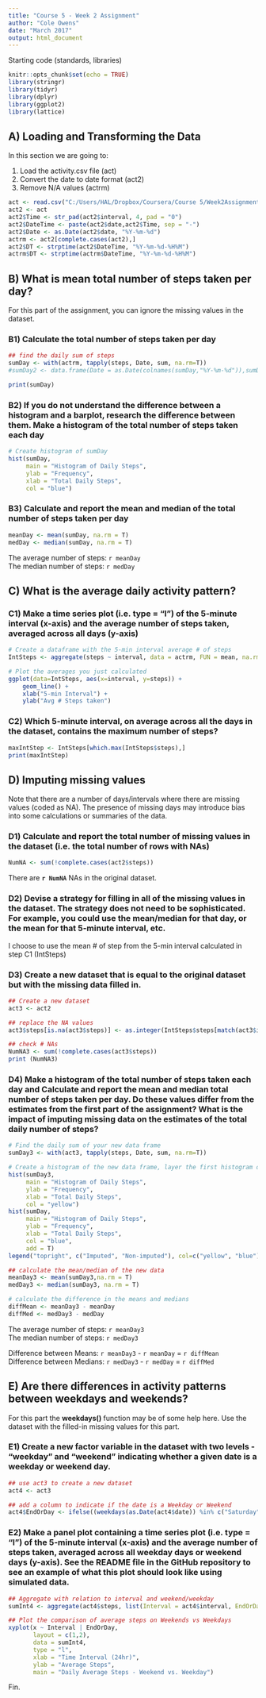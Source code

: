 ---
title: "Course 5 - Week 2 Assignment"
author: "Cole Owens"
date: "March 2017"
output: html_document
---

Starting code (standards, libraries)
```{r setoptions, echo = TRUE, results= "hide"}
knitr::opts_chunk$set(echo = TRUE)
library(stringr)
library(tidyr)
library(dplyr)
library(ggplot2)
library(lattice)
```


## A) Loading and Transforming the Data
In this section we are going to:  

1. Load the activity.csv file (act)  
2. Convert the date to date format (act2)
3. Remove N/A values (actrm)  

```{r data}
act <- read.csv("C:/Users/HAL/Dropbox/Coursera/Course 5/Week2Assignment/activity.csv")
act2 <- act
act2$Time <- str_pad(act2$interval, 4, pad = "0")
act2$DateTime <- paste(act2$date,act2$Time, sep = "-")
act2$Date <- as.Date(act2$date, "%Y-%m-%d")
actrm <- act2[complete.cases(act2),]
act2$DT <- strptime(act2$DateTime, "%Y-%m-%d-%H%M")
actrm$DT <- strptime(actrm$DateTime, "%Y-%m-%d-%H%M")
```

## B) What is mean total number of steps taken per day?
For this part of the assignment, you can ignore the missing values in the dataset.

### B1) Calculate the total number of steps taken per day

```{r sumDay}
## find the daily sum of steps
sumDay <- with(actrm, tapply(steps, Date, sum, na.rm=T))
#sumDay2 <- data.frame(Date = as.Date(colnames(sumDay,"%Y-%m-%d")),sumDay)

print(sumDay)
```

### B2) If you do not understand the difference between a histogram and a barplot, research the difference between them. Make a histogram of the total number of steps taken each day

```{r histogram1}
# Create histogram of sumDay
hist(sumDay,
     main = "Histogram of Daily Steps",
     ylab = "Frequency",
     xlab = "Total Daily Steps", 
     col = "blue")
```

### B3) Calculate and report the mean and median of the total number of steps taken per day

```{r meanmedian1}
meanDay <- mean(sumDay, na.rm = T) 
medDay <- median(sumDay, na.rm = T)
```

The average number of steps: `r meanDay`  
The median number of steps: `r medDay` 

## C) What is the average daily activity pattern?

### C1) Make a time series plot (i.e. type = "l") of the 5-minute interval (x-axis) and the average number of steps taken, averaged across all days (y-axis)

```{r IntSteps1}
# Create a dataframe with the 5-min interval average # of steps
IntSteps <- aggregate(steps ~ interval, data = actrm, FUN = mean, na.rm = T)
```
```{r IntStepsPlot}
# Plot the averages you just calculated
ggplot(data=IntSteps, aes(x=interval, y=steps)) +
    geom_line() +
    xlab("5-min Interval") +
    ylab("Avg # Steps taken")

```

### C2) Which 5-minute interval, on average across all the days in the dataset, contains the maximum number of steps?

```{r maxIntStep}
maxIntStep <- IntSteps[which.max(IntSteps$steps),]
print(maxIntStep)
```

## D) Imputing missing values

Note that there are a number of days/intervals where there are missing values (coded as NA). The presence of missing days may introduce bias into some calculations or summaries of the data.

### D1) Calculate and report the total number of missing values in the dataset (i.e. the total number of rows with NAs)

```{r NumNA}
NumNA <- sum(!complete.cases(act2$steps))
```

There are **`r NumNA`** NAs in the original dataset.

### D2) Devise a strategy for filling in all of the missing values in the dataset. The strategy does not need to be sophisticated. For example, you could use the mean/median for that day, or the mean for that 5-minute interval, etc.

I choose to use the mean # of step from the 5-min interval calculated in step C1 (IntSteps)

### D3) Create a new dataset that is equal to the original dataset but with the missing data filled in.

```{r act3}
## Create a new dataset
act3 <- act2

## replace the NA values
act3$steps[is.na(act3$steps)] <- as.integer(IntSteps$steps[match(act3$interval, IntSteps$interval)])

## check # NAs
NumNA3 <- sum(!complete.cases(act3$steps))
print (NumNA3)

```

### D4) Make a histogram of the total number of steps taken each day and Calculate and report the mean and median total number of steps taken per day. Do these values differ from the estimates from the first part of the assignment? What is the impact of imputing missing data on the estimates of the total daily number of steps?

```{r sumDay3}
# Find the daily sum of your new data frame
sumDay3 <- with(act3, tapply(steps, Date, sum, na.rm=T))
```
```{r histogram2}
# Create a histogram of the new data frame, layer the first histogram on top
hist(sumDay3,
     main = "Histogram of Daily Steps",
     ylab = "Frequency",
     xlab = "Total Daily Steps",
     col = "yellow")
hist(sumDay,
     main = "Histogram of Daily Steps",
     ylab = "Frequency",
     xlab = "Total Daily Steps", 
     col = "blue",
     add = T)
legend("topright", c("Imputed", "Non-imputed"), col=c("yellow", "blue"), lwd=5)
```
```{r meanmedian4}
## calculate the mean/median of the new data
meanDay3 <- mean(sumDay3,na.rm = T)
medDay3 <- median(sumDay3, na.rm = T)

# calculate the difference in the means and medians
diffMean <- meanDay3 - meanDay
diffMed <- medDay3 - medDay

```

The average number of steps: `r meanDay3`   
The median number of steps: `r medDay3`

Difference between Means:  `r meanDay3` - `r meanDay` = `r diffMean`   
Difference between Medians: `r medDay3` - `r medDay` = `r diffMed`

## E) Are there differences in activity patterns between weekdays and weekends?

For this part the **weekdays()** function may be of some help here. Use the dataset with the filled-in missing values for this part.

### E1) Create a new factor variable in the dataset with two levels - "weekday" and "weekend" indicating whether a given date is a weekday or weekend day.

```{r act4}
## use act3 to create a new dataset
act4 <- act3

## add a column to indicate if the date is a Weekday or Weekend
act4$EndOrDay <- ifelse((weekdays(as.Date(act4$date)) %in% c("Saturday", "Sunday")), "weekend","weekday")
```

### E2) Make a panel plot containing a time series plot (i.e. type = "l") of the 5-minute interval (x-axis) and the average number of steps taken, averaged across all weekday days or weekend days (y-axis). See the README file in the GitHub repository to see an example of what this plot should look like using simulated data.

```{r sumInt4}
## Aggregate with relation to interval and weekend/weekday
sumInt4 <- aggregate(act4$steps, list(Interval = act4$interval, EndOrDay = act4$EndOrDay), mean, na.rm = T)
```
```{r weekendweekday}
## Plot the comparison of average steps on Weekends vs Weekdays
xyplot(x ~ Interval | EndOrDay,
       layout = c(1,2),
       data = sumInt4,
       type = "l",
       xlab = "Time Interval (24hr)",
       ylab = "Average Steps",
       main = "Daily Average Steps - Weekend vs. Weekday")
```



Fin.